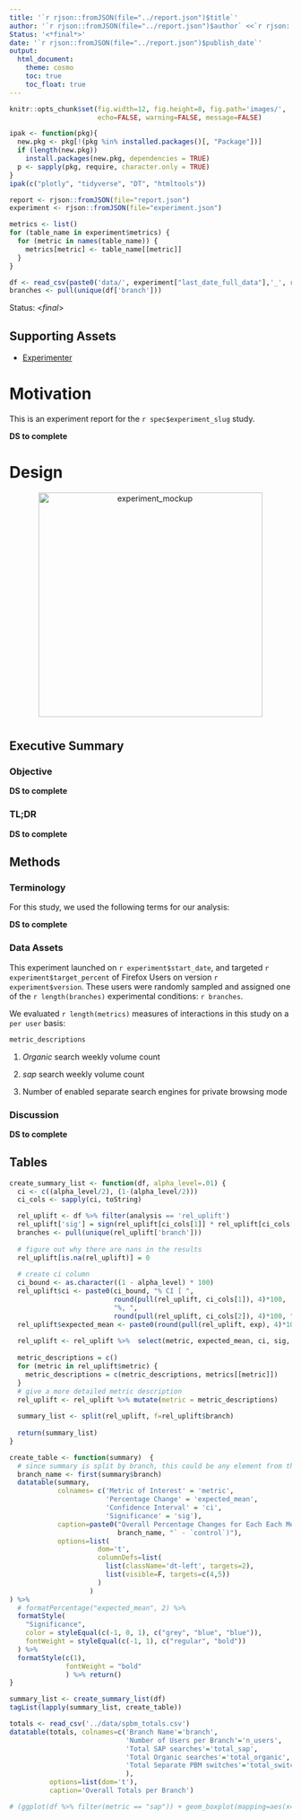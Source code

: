 ```yaml
---
title: '`r rjson::fromJSON(file="../report.json")$title`'
author: '`r rjson::fromJSON(file="../report.json")$author` <<`r rjson::fromJSON(file="../report.json")$email`>>'
Status: '<*final*>'
date: '`r rjson::fromJSON(file="../report.json")$publish_date`'
output:
  html_document:
    theme: cosmo
    toc: true
    toc_float: true
---
```

```r
knitr::opts_chunk$set(fig.width=12, fig.height=8, fig.path='images/',
                      echo=FALSE, warning=FALSE, message=FALSE)
```

```r
ipak <- function(pkg){
  new.pkg <- pkg[!(pkg %in% installed.packages()[, "Package"])]
  if (length(new.pkg)) 
    install.packages(new.pkg, dependencies = TRUE)
  p <- sapply(pkg, require, character.only = TRUE)
}
ipak(c("plotly", "tidyverse", "DT", "htmltools"))
```

```r
report <- rjson::fromJSON(file="report.json")
experiment <- rjson::fromJSON(file="experiment.json")
```

```r
metrics <- list()
for (table_name in experiment$metrics) {
  for (metric in names(table_name)) {
    metrics[metric] <- table_name[[metric]]
  }
}

df <- read_csv(paste0('data/', experiment["last_date_full_data"],'_', report['experiment_slug'], '.csv'))
branches <- pull(unique(df['branch']))
```

Status: <*final*>

## Supporting Assets
- [Experimenter](`r paste0('https://experimenter.services.mozilla.com/experiments/', experiment['experimenter_name'])`)

# Motivation
This is an experiment report for the ``r spec$experiment_slug`` study.

__DS to complete__

# Design
<p align="center"><img src=../design.png width=400px alt='experiment_mockup'></p>


# {.tabset}

## Executive Summary 

### Objective

__DS to complete__

### TL;DR 

__DS to complete__

## Methods
### Terminology

For this study, we used the following terms for our analysis:

__DS to complete__

### Data Assets
This experiment launched on `r experiment$start_date`, and targeted `r experiment$target_percent` of Firefox Users on version `r experiment$version`. These users were randomly sampled and assigned one of the `r length(branches)` experimental conditions: `r branches`.

We evaluated `r length(metrics)` measures of interactions in this study on a `per user` basis:

```r
metric_descriptions
```
1. *Organic* search weekly volume count

2. *sap* search weekly volume count

3. Number of enabled separate search engines for private browsing mode

### Discussion

__DS to complete__

## Tables



```r
create_summary_list <- function(df, alpha_level=.01) {
  ci <- c((alpha_level/2), (1-(alpha_level/2)))
  ci_cols <- sapply(ci, toString)

  rel_uplift <- df %>% filter(analysis == 'rel_uplift')
  rel_uplift['sig'] = sign(rel_uplift[ci_cols[1]] * rel_uplift[ci_cols[2]])
  branches <- pull(unique(rel_uplift['branch']))
  
  # figure out why there are nans in the results
  rel_uplift[is.na(rel_uplift)] = 0
  
  # create ci column
  ci_bound <- as.character((1 - alpha_level) * 100)
  rel_uplift$ci <- paste0(ci_bound, "% CI [ ",
                          round(pull(rel_uplift, ci_cols[1]), 4)*100,
                          "%, ",
                          round(pull(rel_uplift, ci_cols[2]), 4)*100, "% ]")
  rel_uplift$expected_mean <- paste0(round(pull(rel_uplift, exp), 4)*100, "%")
  
  rel_uplift <- rel_uplift %>%  select(metric, expected_mean, ci, sig, branch)
  
  metric_descriptions = c()
  for (metric in rel_uplift$metric) {
    metric_descriptions = c(metric_descriptions, metrics[[metric]])
  }
  # give a more detailed metric description
  rel_uplift <- rel_uplift %>% mutate(metric = metric_descriptions)
  
  summary_list <- split(rel_uplift, f=rel_uplift$branch)
  
  return(summary_list)
}
```

```r
create_table <- function(summary)  {   
  # since summary is split by branch, this could be any element from the column
  branch_name <- first(summary$branch)
  datatable(summary,
            colnames= c('Metric of Interest' = 'metric',
                        'Percentage Change' = 'expected_mean', 
                        'Confidence Interval' = 'ci',
                        'Significance' = 'sig'),
            caption=paste0("Overall Percentage Changes for Each Each Metric\n(`",
                           branch_name, "` - `control`)"),
            options=list(
                      dom='t',
                      columnDefs=list(
                        list(className='dt-left', targets=2),
                        list(visible=F, targets=c(4,5))
                      )
                    )
) %>%
  # formatPercentage("expected_mean", 2) %>%
  formatStyle(
    "Significance",
    color = styleEqual(c(-1, 0, 1), c("grey", "blue", "blue")),
    fontWeight = styleEqual(c(-1, 1), c("regular", "bold"))
  ) %>%
  formatStyle(c(1),
              fontWeight = "bold"
              ) %>% return()
}
```

```r
summary_list <- create_summary_list(df)
tagList(lapply(summary_list, create_table))
```

```r
totals <- read_csv('../data/spbm_totals.csv')
datatable(totals, colnames=c('Branch Name'='branch',
                             'Number of Users per Branch'='n_users',
                             'Total SAP searches'='total_sap',
                             'Total Organic searches'='total_organic',
                             'Total Separate PBM switches'='total_switch'
                             ),
          options=list(dom='t'),
          caption='Overall Totals per Branch')
```


```r
# (ggplot(df %>% filter(metric == "sap")) + geom_boxplot(mapping=aes(x=branch, y=exp))) %>% ggplotly()
```

